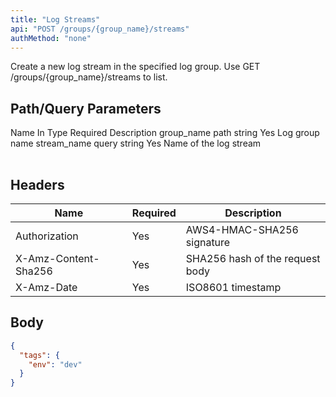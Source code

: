 ```yaml
---
title: "Log Streams"
api: "POST /groups/{group_name}/streams"
authMethod: "none"
---
```


Create a new log stream in the specified log group. Use GET /groups/{group_name}/streams to list.

## Path/Query Parameters

<Table>
  <Table.Head>
    <Table.Row>
      <Table.Header>Name</Table.Header>
      <Table.Header>In</Table.Header>
      <Table.Header>Type</Table.Header>
      <Table.Header>Required</Table.Header>
      <Table.Header>Description</Table.Header>
    </Table.Row>
  </Table.Head>
  <Table.Body>
    <Table.Row>
      <Table.Cell>group_name</Table.Cell>
      <Table.Cell>path</Table.Cell>
      <Table.Cell>string</Table.Cell>
      <Table.Cell>Yes</Table.Cell>
      <Table.Cell>Log group name</Table.Cell>
    </Table.Row>
    <Table.Row>
      <Table.Cell>stream_name</Table.Cell>
      <Table.Cell>query</Table.Cell>
      <Table.Cell>string</Table.Cell>
      <Table.Cell>Yes</Table.Cell>
      <Table.Cell>Name of the log stream</Table.Cell>
    </Table.Row>
  </Table.Body>
</Table>

## Headers


| Name | Required | Description |
| --- | --- | --- |
| Authorization | Yes | AWS4-HMAC-SHA256 signature |
| X-Amz-Content-Sha256 | Yes | SHA256 hash of the request body |
| X-Amz-Date | Yes | ISO8601 timestamp |


## Body

```json
{
  "tags": {
    "env": "dev"
  }
}
```

